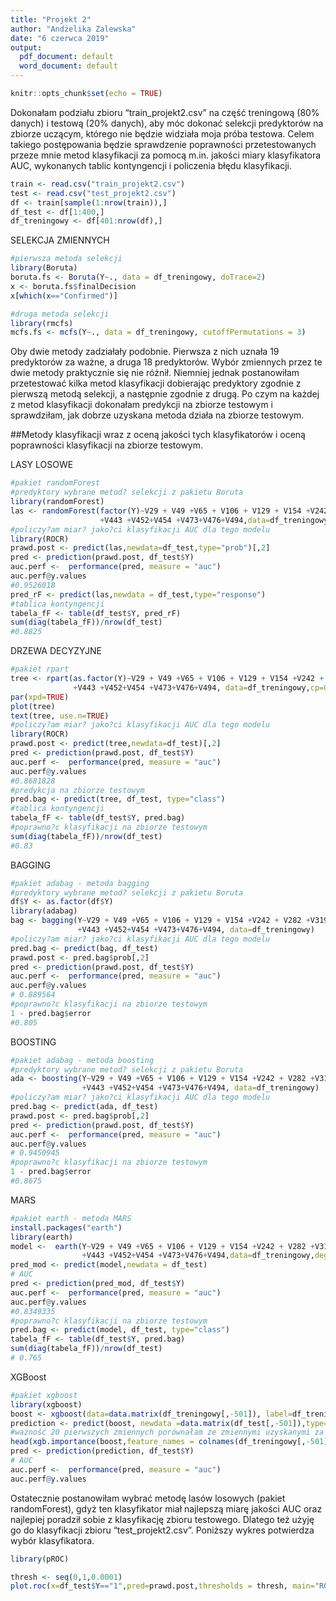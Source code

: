 ---
title: "Projekt 2"
author: "Andżelika Zalewska"
date: "6 czerwca 2019"
output:
  pdf_document: default
  word_document: default
---

```{r setup, include=FALSE}
knitr::opts_chunk$set(echo = TRUE)
```

Dokonałam podziału zbioru "train_projekt2.csv" na część treningową (80% danych) i testową (20% danych), aby móc dokonać selekcji predyktorów na zbiorze uczącym, którego nie będzie widziała moja próba testowa. Celem takiego postępowania będzie sprawdzenie poprawności przetestowanych przeze mnie metod klasyfikacji za pomocą m.in. jakości miary klasyfikatora AUC, wykonanych tablic kontyngencji i policzenia błędu klasyfikacji.

```{r, include=FALSE}
train <- read.csv("train_projekt2.csv")
test <- read.csv("test_projekt2.csv")
df <- train[sample(1:nrow(train)),]
df_test <- df[1:400,]
df_treningowy <- df[401:nrow(df),]
```

SELEKCJA ZMIENNYCH

```{r,results=FALSE,eval=FALSE}
#pierwsza metoda selekcji
library(Boruta)
boruta.fs <- Boruta(Y~., data = df_treningowy, doTrace=2)
x <- boruta.fs$finalDecision
x[which(x=="Confirmed")]
```

```{r, results=FALSE,eval=FALSE}
#druga metoda selekcji
library(rmcfs)
mcfs.fs <- mcfs(Y~., data = df_treningowy, cutoffPermutations = 3)
```


Oby dwie metody zadziałały podobnie. Pierwsza z nich uznała 19 predyktorów za ważne, a druga 18 predyktorów. Wybór zmiennych przez te dwie metody praktycznie się nie różnił. Niemniej jednak postanowiłam przetestować kilka metod klasyfikacji dobierając predyktory zgodnie z pierwszą metodą selekcji, a następnie zgodnie z drugą. Po czym na każdej z metod klasyfikacji dokonałam predykcji na zbiorze testowym i sprawdziłam, jak dobrze uzyskana metoda działa na zbiorze testowym. 

##Metody klasyfikacji wraz z oceną jakości tych klasyfikatorów i oceną poprawności klasyfikacji na zbiorze testowym.

LASY LOSOWE
```{r,results=FALSE, include=FALSE}
#pakiet randomForest
#predyktory wybrane metod? selekcji z pakietu Boruta
library(randomForest)
las <- randomForest(factor(Y)~V29 + V49 +V65 + V106 + V129 + V154 +V242 + V282 +V319 +V337 +V339 +V379 +V434
                    +V443 +V452+V454 +V473+V476+V494,data=df_treningowy, ntree=500)
#policzy?am miar? jako?ci klasyfikacji AUC dla tego modelu
library(ROCR)
prawd.post <- predict(las,newdata=df_test,type="prob")[,2]
pred <- prediction(prawd.post, df_test$Y)
auc.perf <-  performance(pred, measure = "auc")
auc.perf@y.values
#0.9526018
pred_rF <- predict(las,newdata = df_test,type="response")
#tablica kontyngencji
tabela_fF <- table(df_test$Y, pred_rF)
sum(diag(tabela_fF))/nrow(df_test)
#0.8825
```


DRZEWA DECYZYJNE
```{r,results=FALSE,eval=FALSE}
#pakiet rpart
tree <- rpart(as.factor(Y)~V29 + V49 +V65 + V106 + V129 + V154 +V242 + V282 +V319 +V337 +V339 +V379 +V434
              +V443 +V452+V454 +V473+V476+V494, data=df_treningowy,cp=0.01, minsplit=3,method="class")
par(xpd=TRUE)
plot(tree)
text(tree, use.n=TRUE)
#policzy?am miar? jako?ci klasyfikacji AUC dla tego modelu
library(ROCR)
prawd.post <- predict(tree,newdata=df_test)[,2]
pred <- prediction(prawd.post, df_test$Y)
auc.perf <-  performance(pred, measure = "auc")
auc.perf@y.values
#0.8681828
#predykcja na zbiorze testowym 
pred.bag <- predict(tree, df_test, type="class")
#tablica kontyngencji
tabela_fF <- table(df_test$Y, pred.bag)
#poprawno?c klasyfikacji na zbiorze testowym
sum(diag(tabela_fF))/nrow(df_test)
#0.83

```

BAGGING
```{r,results=FALSE,eval=FALSE}
#pakiet adabag - metoda bagging
#predyktory wybrane metod? selekcji z pakietu Boruta
df$Y <- as.factor(df$Y)
library(adabag)
bag <- bagging(Y~V29 + V49 +V65 + V106 + V129 + V154 +V242 + V282 +V319 +V337 +V339 +V379 +V434
               +V443 +V452+V454 +V473+V476+V494, data=df_treningowy)
#policzy?am miar? jako?ci klasyfikacji AUC dla tego modelu
pred.bag <- predict(bag, df_test)
prawd.post <- pred.bag$prob[,2]
pred <- prediction(prawd.post, df_test$Y)
auc.perf <-  performance(pred, measure = "auc")
auc.perf@y.values
# 0.889564
#poprawno?c klasyfikacji na zbiorze testowym
1 - pred.bag$error
#0.805
```

BOOSTING
```{r,results=FALSE,eval=FALSE}
#pakiet adabag - metoda boosting
#predyktory wybrane metod? selekcji z pakietu Boruta
ada <- boosting(Y~V29 + V49 +V65 + V106 + V129 + V154 +V242 + V282 +V319 +V337 +V339 +V379 +V434
                +V443 +V452+V454 +V473+V476+V494, data=df_treningowy)
#policzy?am miar? jako?ci klasyfikacji AUC dla tego modelu
pred.bag <- predict(ada, df_test)
prawd.post <- pred.bag$prob[,2]
pred <- prediction(prawd.post, df_test$Y)
auc.perf <-  performance(pred, measure = "auc")
auc.perf@y.values
# 0.9450945
#poprawno?c klasyfikacji na zbiorze testowym
1 - pred.bag$error
#0.8675
```

MARS
```{r,results=FALSE,eval=FALSE}
#pakiet earth - metoda MARS 
install.packages("earth")
library(earth)
model <-  earth(Y~V29 + V49 +V65 + V106 + V129 + V154 +V242 + V282 +V319 +V337 +V339 +V379 +V434
                +V443 +V452+V454 +V473+V476+V494,data=df_treningowy,degree=2,penalty=0,minspan=0)
pred_mod <- predict(model,newdata = df_test)
# AUC
pred <- prediction(pred_mod, df_test$Y)
auc.perf <-  performance(pred, measure = "auc")
auc.perf@y.values
#0.8349335
#poprawno?c klasyfikacji na zbiorze testowym
pred.bag <- predict(model, df_test, type="class")
tabela_fF <- table(df_test$Y, pred.bag)
sum(diag(tabela_fF))/nrow(df_test)
# 0.765
```

XGBoost
```{r,results=FALSE,eval=FALSE}
#pakiet xgboost
library(xgboost)
boost <- xgboost(data=data.matrix(df_treningowy[,-501]), label=df_treningowy[,501], nrounds=3, maxdepth=4,num_parallel_tree=1000,subsample=0.5,colsample_bytree=0.5,objective="binary:logistic")
prediction <- predict(boost, newdata =data.matrix(df_test[,-501]),type="class")
#ważność 20 pierwszych zmiennych porównałam ze zmiennymi uzyskanymi za pomocę wczęsniejszych selekcji 
head(xgb.importance(boost,feature_names = colnames(df_treningowy[,-501])),20)
pred <- prediction(prediction, df_test$Y)
# AUC
auc.perf <-  performance(pred, measure = "auc")
auc.perf@y.values
```



Ostatecznie postanowiłam wybrać metodę lasów losowych (pakiet randomForest), gdyż ten klasyfikator miał najlepszą miarę jakości AUC oraz najlepiej poradził sobie z klasyfikację zbioru testowego. Dlatego też użyję go do klasyfikacji zbioru "test_projekt2.csv". Poniższy wykres potwierdza wybór klasyfikatora.

```{r, include=FALSE}
library(pROC)
```

```{r, warning=FALSE, echo=FALSE,message=FALSE}
thresh <- seq(0,1,0.0001)
plot.roc(x=df_test$Y=="1",pred=prawd.post,thresholds = thresh, main="ROC")$roc.vol
```